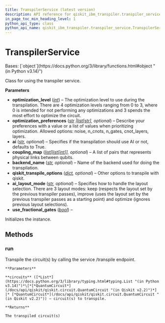```yaml
---
title: TranspilerService (latest version)
description: API reference for qiskit_ibm_transpiler.transpiler_service.TranspilerService in the latest version of qiskit-ibm-transpiler
in_page_toc_min_heading_level: 1
python_api_type: class
python_api_name: qiskit_ibm_transpiler.transpiler_service.TranspilerService
---
```


# TranspilerService

<Class id="qiskit_ibm_transpiler.transpiler_service.TranspilerService" isDedicatedPage={true} github="https://github.com/Qiskit/qiskit-ibm-transpiler/tree/stable/0.14/qiskit_ibm_transpiler/transpiler_service.py#L40-L129" signature="qiskit_ibm_transpiler.transpiler_service.TranspilerService(optimization_level, ai='true', coupling_map=None, backend_name=None, qiskit_transpile_options=None, ai_layout_mode=None, optimization_preferences=None, use_fractional_gates=False, **kwargs)" modifiers="class">
  Bases: [`object`](https://docs.python.org/3/library/functions.html#object "(in Python v3.14)")

  Class for using the transpiler service.

  **Parameters**

  *   **optimization\_level** ([*int*](https://docs.python.org/3/library/functions.html#int "(in Python v3.14)")) – The optimization level to use during the transpilation. There are 4 optimization levels ranging from 0 to 3, where 0 is intended for not performing any optimizations and 3 spends the most effort to optimize the circuit.
  *   **optimization\_preferences** ([*str*](https://docs.python.org/3/library/stdtypes.html#str "(in Python v3.14)")  *|*[*list*](https://docs.python.org/3/library/stdtypes.html#list "(in Python v3.14)")*\[*[*str*](https://docs.python.org/3/library/stdtypes.html#str "(in Python v3.14)")*], optional*) – Describe your preferences with a value or a list of values when prioritizing optimization. Allowed options: noise, n\_cnots, n\_gates, cnot\_layers, layers.
  *   **ai** ([*str*](https://docs.python.org/3/library/stdtypes.html#str "(in Python v3.14)")*, optional*) – Specifies if the transpilation should use AI or not, defaults to True.
  *   **coupling\_map** ([*list*](https://docs.python.org/3/library/stdtypes.html#list "(in Python v3.14)")*\[*[*list*](https://docs.python.org/3/library/stdtypes.html#list "(in Python v3.14)")*\[*[*int*](https://docs.python.org/3/library/functions.html#int "(in Python v3.14)")*]], optional*) – A list of pairs that represents physical links between qubits.
  *   **backend\_name** ([*str*](https://docs.python.org/3/library/stdtypes.html#str "(in Python v3.14)")*, optional*) – Name of the backend used for doing the transpilation.
  *   **qiskit\_transpile\_options** ([*dict*](https://docs.python.org/3/library/stdtypes.html#dict "(in Python v3.14)")*, optional*) – Other options to transpile with qiskit.
  *   **ai\_layout\_mode** ([*str*](https://docs.python.org/3/library/stdtypes.html#str "(in Python v3.14)")*, optional*) – Specifies how to handle the layout selection. There are 3 layout modes: keep (respects the layout set by the previous transpiler passes), improve (uses the layout set by the previous transpiler passes as a starting point) and optimize (ignores previous layout selections).
  *   **use\_fractional\_gates** ([*bool*](https://docs.python.org/3/library/functions.html#bool "(in Python v3.14)")) –

  Initializes the instance.

  ## Methods

  ### run

  <Function id="qiskit_ibm_transpiler.transpiler_service.TranspilerService.run" github="https://github.com/Qiskit/qiskit-ibm-transpiler/tree/stable/0.14/qiskit_ibm_transpiler/transpiler_service.py#L99-L129" signature="run(circuits)">
    Transpile the circuit(s) by calling the service /transpile endpoint.

    **Parameters**

    **circuits** ([*List*](https://docs.python.org/3/library/typing.html#typing.List "(in Python v3.14)")*\[*[*QuantumCircuit*](/docs/api/qiskit/qiskit.circuit.QuantumCircuit "(in Qiskit v2.2)")*] |* [*QuantumCircuit*](/docs/api/qiskit/qiskit.circuit.QuantumCircuit "(in Qiskit v2.2)")) – circuit(s) to transpile.

    **Returns**

    The transpiled circuit(s)
  </Function>
</Class>

